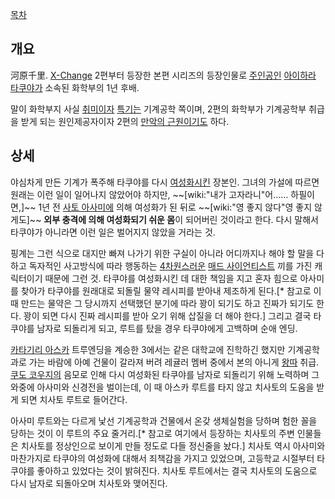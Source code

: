 [[목차]]


== 개요 ==
河原千里. [[X-Change]] 2편부터 등장한 본편 시리즈의 등장인물로 [[주인공]]인 [[아이하라 타쿠야]]가 소속된 화학부의 1년 후배.

말이 화학부지 사실 [[취미]]이자 [[특기]]는 기계공학 쪽이며, 2편의 화학부가 기계공학부 취급을 받게 되는 원인제공자이자 2편의 [[만악의 근원]]이기도 하다.


== 상세 ==
야심차게 만든 기계가 폭주해 타쿠야를 다시 [[여성화]]시킨 장본인. 그녀의 가설에 따르면 원래는 이런 일이 일어나지 않았어야 하지만, ~~[wiki:"내가 고자라니"어…… 하필이면,]~~ 1년 전 [[사토 아사미]]에 의해 여성화가 된 뒤로 ~~[wiki:"영 좋지 않다"영 좋지 않게도]~~ '''외부 충격에 의해 여성화되기 쉬운 몸'''이 되어버린 것이라고 한다. 다시 말해서 타쿠야가 아니라면 이런 일은 벌어지지 않았을 거라는 것.

핑계는 그런 식으로 대지만 빠져 나가기 위한 구실이 아니라 어디까지나 해야 할 말을 다 하고 독자적인 사고방식에 따라 행동하는 [[4차원]]스러운 [[매드 사이언티스트]] 끼를 가진 캐릭터이기 때문에 그런 것. 타쿠야를 여성화시킨 데 대한 책임을 지고 혼자 힘으로 아사미를 찾아가 타쿠야를 원래대로 되돌릴 물약 레시피를 받아내 제조하게 된다.[* 참고로 이 때 만드는 물약은 그 당시까지 선택했던 분기에 따라 꽝이 되기도 하고 진짜가 되기도 한다. 꽝이 되면 다시 진짜 레시피를 받아 오기 위해 삽질을 더 해야 한다.] 그리고 결국 타쿠야를 남자로 되돌리게 되고, 루트를 탔을 경우 타쿠야에게 고백하며 순애 엔딩.

[[카타기리 아스카]] 트루엔딩을 계승한 3에서는 같은 대학교에 진학하긴 했지만 기계공학과로 가는 바람에 아예 건물이 갈라져 버려 레귤러 멤버 중에서 본의 아니게 [[왕따]] 취급.  [[쿠도 코우지]]의 음모로 인해 다시 여성화된 타쿠야를 남자로 되돌리기 위해 노력하며 그 와중에 아사미와 신경전을 벌이는데, 이 때 아스카 루트를 타지 않고 치사토의 도움을 받게 되면 치사토 루트로 들어간다.

아사미 루트와는 다르게 낯선 기계공학과 건물에서 온갖 생체실험을 당하며 험한 꼴을 당하는 것이 이 루트의 주요 줄거리.[* 참고로 여기에서 등장하는 치사토의 주변 인물들은 치사토를 정상인으로 보이게 만들 정도로 다들 정신줄을 놨다.] 치사토 역시 아사미와 마찬가지로 타쿠야의 여성화에 대해서 죄책감을 가지고 있었으며, 고등학교 시절부터 타쿠야를 좋아하고 있었다는 것이 밝혀진다. 치사토 루트에서는 결국 치사토의 도움으로 다시 남자로 되돌아오며 치사토와 맺어진다.
